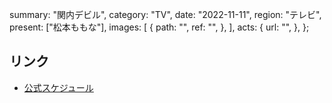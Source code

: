   summary: "関内デビル",
  category: "TV",
  date: "2022-11-11",
  region: "テレビ",
  present: ["松本ももな"],
  images: [
    {
      path: "",
      ref: "",
    },
  ],
  acts: {
    url: "",
  },
};

## リンク

- [公式スケジュール](https://takanenonadeshiko.jp/?p=539)
